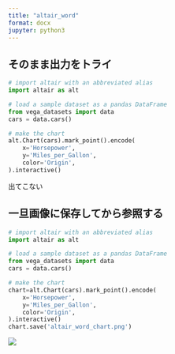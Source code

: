 ```yaml
---
title: "altair_word"
format: docx
jupyter: python3
---
```


## そのまま出力をトライ

```python
# import altair with an abbreviated alias
import altair as alt

# load a sample dataset as a pandas DataFrame
from vega_datasets import data
cars = data.cars()

# make the chart
alt.Chart(cars).mark_point().encode(
    x='Horsepower',
    y='Miles_per_Gallon',
    color='Origin',
).interactive()
```

出てこない

## 一旦画像に保存してから参照する

```python
# import altair with an abbreviated alias
import altair as alt

# load a sample dataset as a pandas DataFrame
from vega_datasets import data
cars = data.cars()

# make the chart
chart=alt.Chart(cars).mark_point().encode(
    x='Horsepower',
    y='Miles_per_Gallon',
    color='Origin',
).interactive()
chart.save('altair_word_chart.png')
```

![](altair_word_chart.png)
